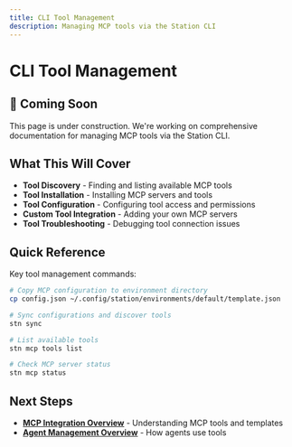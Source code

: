 ```yaml
---
title: CLI Tool Management
description: Managing MCP tools via the Station CLI
---
```


# CLI Tool Management

## 🚧 Coming Soon

This page is under construction. We're working on comprehensive documentation for managing MCP tools via the Station CLI.

## What This Will Cover

- **Tool Discovery** - Finding and listing available MCP tools
- **Tool Installation** - Installing MCP servers and tools
- **Tool Configuration** - Configuring tool access and permissions
- **Custom Tool Integration** - Adding your own MCP servers
- **Tool Troubleshooting** - Debugging tool connection issues

## Quick Reference

Key tool management commands:

```bash
# Copy MCP configuration to environment directory
cp config.json ~/.config/station/environments/default/template.json

# Sync configurations and discover tools
stn sync

# List available tools
stn mcp tools list

# Check MCP server status
stn mcp status
```

## Next Steps

- **[MCP Integration Overview](/station/en/mcp/overview)** - Understanding MCP tools and templates
- **[Agent Management Overview](/station/en/agents/overview)** - How agents use tools